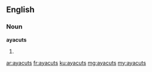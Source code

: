 ==English==

===Noun===
'''ayacuts'''

# {{plural of|ayacut}}

[[ar:ayacuts]]
[[fr:ayacuts]]
[[ku:ayacuts]]
[[mg:ayacuts]]
[[my:ayacuts]]